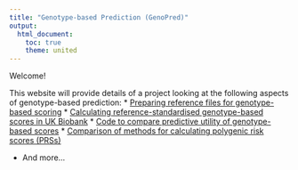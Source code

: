 ```yaml
---
title: "Genotype-based Prediction (GenoPred)"
output: 
  html_document:
    toc: true
    theme: united
---
```


Welcome!

This website will provide details of a project looking at the following aspects of genotype-based prediction:
* [Preparing reference files for genotype-based scoring](https://opain.github.io/GenoPred/Pipeline_prep.html)
* [Calculating reference-standardised genotype-based scores in UK Biobank](https://opain.github.io/GenoPred/Geno_scoring_in_UKBB.html)
* [Code to compare predictive utility of genotype-based scores](https://opain.github.io/GenoPred/Model_builder_instructions.html)
* [Comparison of methods for calculating polygenic risk scores (PRSs)](https://opain.github.io/GenoPred/Determine_optimal_polygenic_scoring_approach.html)

* And more...


